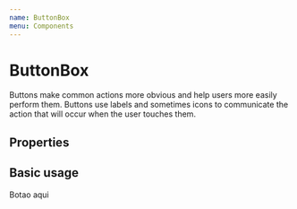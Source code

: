 ```yaml
---
name: ButtonBox
menu: Components
---
```



# ButtonBox

Buttons make common actions more obvious and help users more easily perform them. Buttons use labels and sometimes icons to communicate the action that will occur when the user touches them.

## Properties

<Props of={ButtonBox} />

## Basic usage

<Playground>
  <ButtonBox>Botao aqui</ButtonBox>
</Playground>
